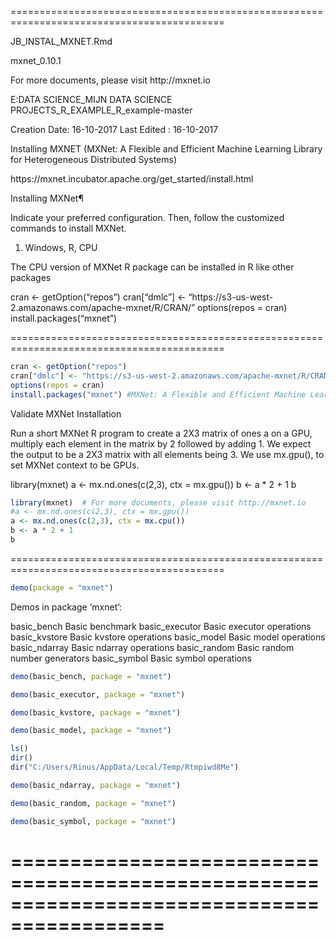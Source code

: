 ===========================================================================================

JB_INSTAL_MXNET.Rmd

mxnet_0.10.1

For more documents, please visit http://mxnet.io

E:\MIJN DATA SCIENCE\_MIJN DATA SCIENCE PROJECTS\_R\GAN\GAN_EXAMPLE_R\gan_example-master

Creation Date: 16-10-2017
Last Edited  : 16-10-2017

Installing MXNET (MXNet: A Flexible and Efficient Machine Learning Library for Heterogeneous Distributed Systems)

https://mxnet.incubator.apache.org/get_started/install.html


Installing MXNet¶

Indicate your preferred configuration. Then, follow the customized commands to install MXNet.

1) Windows, R, CPU

The CPU version of MXNet R package can be installed in R like other packages

cran <- getOption("repos")
cran["dmlc"] <- "https://s3-us-west-2.amazonaws.com/apache-mxnet/R/CRAN/"
options(repos = cran)
install.packages("mxnet")

===========================================================================================


```{r}
cran <- getOption("repos")
cran["dmlc"] <- "https://s3-us-west-2.amazonaws.com/apache-mxnet/R/CRAN/"
options(repos = cran)
install.packages("mxnet") #MXNet: A Flexible and Efficient Machine Learning Library for Heterogeneous Distributed Systems
```



Validate MXNet Installation

Run a short MXNet R program to create a 2X3 matrix of ones a on a GPU, multiply each element in the matrix by 2 followed by adding 1. We expect the output to be a 2X3 matrix with all elements being 3. We use mx.gpu(), to set MXNet context to be GPUs.

library(mxnet)
a <- mx.nd.ones(c(2,3), ctx = mx.gpu())
b <- a * 2 + 1
b


```{r}
library(mxnet)  # For more documents, please visit http://mxnet.io
#a <- mx.nd.ones(c(2,3), ctx = mx.gpu())
a <- mx.nd.ones(c(2,3), ctx = mx.cpu())
b <- a * 2 + 1
b
```

===========================================================================================

```{r}
demo(package = "mxnet")
```

Demos in package ‘mxnet’:

basic_bench                Basic benchmark
basic_executor             Basic executor operations
basic_kvstore              Basic kvstore operations
basic_model                Basic model operations
basic_ndarray              Basic ndarray operations
basic_random               Basic random number generators
basic_symbol               Basic symbol operations


```{r}
demo(basic_bench, package = "mxnet")
```


```{r}
demo(basic_executor, package = "mxnet")
```



```{r}
demo(basic_kvstore, package = "mxnet")
```



```{r}
demo(basic_model, package = "mxnet")
```

```{r}
ls()
dir()
dir("C:/Users/Rinus/AppData/Local/Temp/Rtmpiwd8Me")
```





```{r}
demo(basic_ndarray, package = "mxnet")
```




```{r}
demo(basic_random, package = "mxnet")
```




```{r}
demo(basic_symbol, package = "mxnet")
```



===========================================================================================
===========================================================================================
